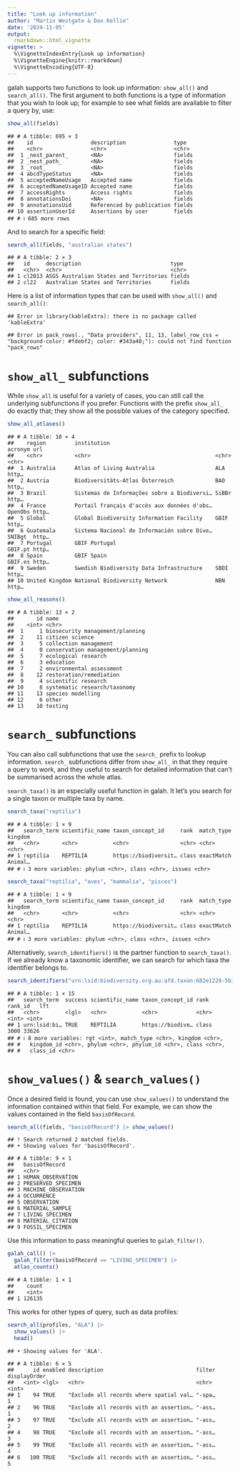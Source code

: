```yaml
---
title: "Look up information"
author: "Martin Westgate & Dax Kellie"
date: '2024-11-05'
output:
  rmarkdown::html_vignette
vignette: >
  %\VignetteIndexEntry{Look up information}
  %\VignetteEngine{knitr::rmarkdown}
  %\VignetteEncoding{UTF-8}
---
```



galah supports two functions to look up information: `show_all()` and 
`search_all()`. The first argument to both functions is a type of information that you 
wish to look up; for example to see what fields are available to filter a query by, use:


``` r
show_all(fields)
```

```
## # A tibble: 695 × 3
##    id                  description               type  
##    <chr>               <chr>                     <chr> 
##  1 _nest_parent_       <NA>                      fields
##  2 _nest_path_         <NA>                      fields
##  3 _root_              <NA>                      fields
##  4 abcdTypeStatus      <NA>                      fields
##  5 acceptedNameUsage   Accepted name             fields
##  6 acceptedNameUsageID Accepted name             fields
##  7 accessRights        Access rights             fields
##  8 annotationsDoi      <NA>                      fields
##  9 annotationsUid      Referenced by publication fields
## 10 assertionUserId     Assertions by user        fields
## # ℹ 685 more rows
```

And to search for a specific field:


``` r
search_all(fields, "australian states")
```

```
## # A tibble: 2 × 3
##   id     description                            type  
##   <chr>  <chr>                                  <chr> 
## 1 cl2013 ASGS Australian States and Territories fields
## 2 cl22   Australian States and Territories      fields
```

Here is a list of information types that can be used with `show_all()` and 
`search_all()`:


```
## Error in library(kableExtra): there is no package called 'kableExtra'
```

```
## Error in pack_rows(., "Data providers", 11, 13, label_row_css = "background-color: #fdebf2; color: #343a40;"): could not find function "pack_rows"
```


# `show_all_` subfunctions
While `show_all` is useful for a variety of cases, you can 
still call the underlying subfunctions if you prefer. Functions with 
the prefix `show_all_` do exactly that; they show all the 
possible values of the category specified. 




``` r
show_all_atlases()
```

```
## # A tibble: 10 × 4
##    region         institution                                 acronym url  
##    <chr>          <chr>                                       <chr>   <chr>
##  1 Australia      Atlas of Living Australia                   ALA     http…
##  2 Austria        Biodiversitäts-Atlas Österreich             BAO     http…
##  3 Brazil         Sistemas de Informações sobre a Biodiversi… SiBBr   http…
##  4 France         Portail français d'accès aux données d'obs… OpenObs http…
##  5 Global         Global Biodiversity Information Facility    GBIF    http…
##  6 Guatemala      Sistema Nacional de Información sobre Dive… SNIBgt  http…
##  7 Portugal       GBIF Portugal                               GBIF.pt http…
##  8 Spain          GBIF Spain                                  GBIF.es http…
##  9 Sweden         Swedish Biodiversity Data Infrastructure    SBDI    http…
## 10 United Kingdom National Biodiversity Network               NBN     http…
```

``` r
show_all_reasons()
```

```
## # A tibble: 13 × 2
##       id name                            
##    <int> <chr>                           
##  1     1 biosecurity management/planning 
##  2    11 citizen science                 
##  3     5 collection management           
##  4     0 conservation management/planning
##  5     7 ecological research             
##  6     3 education                       
##  7     2 environmental assessment        
##  8    12 restoration/remediation         
##  9     4 scientific research             
## 10     8 systematic research/taxonomy    
## 11    13 species modelling               
## 12     6 other                           
## 13    10 testing
```

# `search_` subfunctions
You can also call subfunctions that use the `search_` prefix to lookup information. 
`search_` subfunctions differ from `show_all_` in that they require a query to work,
and they useful to search for 
detailed information that can't be summarised across the whole atlas.

`search_taxa()` is an especially useful function in galah. It let's you search 
for a single taxon or multiple taxa by name.


``` r
search_taxa("reptilia")
```

```
## # A tibble: 1 × 9
##   search_term scientific_name taxon_concept_id     rank  match_type kingdom
##   <chr>       <chr>           <chr>                <chr> <chr>      <chr>  
## 1 reptilia    REPTILIA        https://biodiversit… class exactMatch Animal…
## # ℹ 3 more variables: phylum <chr>, class <chr>, issues <chr>
```

``` r
search_taxa("reptilia", "aves", "mammalia", "pisces")
```

```
## # A tibble: 1 × 9
##   search_term scientific_name taxon_concept_id     rank  match_type kingdom
##   <chr>       <chr>           <chr>                <chr> <chr>      <chr>  
## 1 reptilia    REPTILIA        https://biodiversit… class exactMatch Animal…
## # ℹ 3 more variables: phylum <chr>, class <chr>, issues <chr>
```

Alternatively, `search_identifiers()` is the partner function to `search_taxa()`. 
If we already know a taxonomic identifier, we can search for 
which taxa the identifier belongs to.


``` r
search_identifiers("urn:lsid:biodiversity.org.au:afd.taxon:682e1228-5b3c-45ff-833b-550efd40c399")
```

```
## # A tibble: 1 × 15
##   search_term  success scientific_name taxon_concept_id rank  rank_id   lft
##   <chr>        <lgl>   <chr>           <chr>            <chr>   <int> <int>
## 1 urn:lsid:bi… TRUE    REPTILIA        https://biodive… class    3000 33626
## # ℹ 8 more variables: rgt <int>, match_type <chr>, kingdom <chr>,
## #   kingdom_id <chr>, phylum <chr>, phylum_id <chr>, class <chr>,
## #   class_id <chr>
```

# `show_values()` & `search_values()`

Once a desired field is found, you can use `show_values()` to understand the 
information contained within that field. For example, we can show the values 
contained in the field `basisOfRecord`.


``` r
search_all(fields, "basisOfRecord") |> show_values()
```

```
## ! Search returned 2 matched fields.
## • Showing values for 'basisOfRecord'.
```

```
## # A tibble: 9 × 1
##   basisOfRecord      
##   <chr>              
## 1 HUMAN_OBSERVATION  
## 2 PRESERVED_SPECIMEN 
## 3 MACHINE_OBSERVATION
## 4 OCCURRENCE         
## 5 OBSERVATION        
## 6 MATERIAL_SAMPLE    
## 7 LIVING_SPECIMEN    
## 8 MATERIAL_CITATION  
## 9 FOSSIL_SPECIMEN
```

Use this information to pass meaningful queries to `galah_filter()`.


``` r
galah_call() |> 
  galah_filter(basisOfRecord == "LIVING_SPECIMEN") |> 
  atlas_counts()
```

```
## # A tibble: 1 × 1
##    count
##    <int>
## 1 126135
```

This works for other types of query, such as data profiles:


``` r
search_all(profiles, "ALA") |> 
  show_values() |> 
  head()
```

```
## • Showing values for 'ALA'.
```

```
## # A tibble: 6 × 5
##      id enabled description                             filter displayOrder
##   <int> <lgl>   <chr>                                   <chr>         <int>
## 1    94 TRUE    "Exclude all records where spatial val… "-spa…            1
## 2    96 TRUE    "Exclude all records with an assertion… "-ass…            1
## 3    97 TRUE    "Exclude all records with an assertion… "-ass…            2
## 4    98 TRUE    "Exclude all records with an assertion… "-ass…            3
## 5    99 TRUE    "Exclude all records with an assertion… "-ass…            4
## 6   100 TRUE    "Exclude all records with an assertion… "-ass…            5
```
